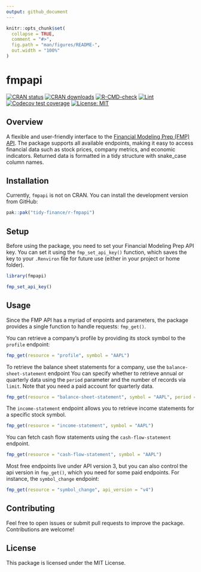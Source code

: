 ```yaml
---
output: github_document
---
```


<!-- README.md is generated from README.Rmd. Please edit that file -->

```r
knitr::opts_chunk$set(
  collapse = TRUE,
  comment = "#>",
  fig.path = "man/figures/README-",
  out.width = "100%"
)
```

# fmpapi

<!-- badges: start -->
[![CRAN status](https://www.r-pkg.org/badges/version/fmpapi)](https://cran.r-project.org/package=fmpapi)
[![CRAN downloads](https://cranlogs.r-pkg.org/badges/fmpapi)](https://cran.r-project.org/package=fmpapi)
[![R-CMD-check](https://github.com/tidy-finance/r-fmpapi/actions/workflows/R-CMD-check.yaml/badge.svg)](https://github.com/tidy-finance/r-fmpapi/actions/workflows/R-CMD-check.yaml)
[![Lint](https://github.com/tidy-finance/r-fmpapi/actions/workflows/lint.yaml/badge.svg)](https://github.com/tidy-finance/r-fmpapi/actions/workflows/lint.yaml)
[![Codecov test coverage](https://codecov.io/gh/tidy-finance/r-fmpapi/graph/badge.svg)](https://app.codecov.io/gh/tidy-finance/r-fmpapi)
[![License: MIT](https://img.shields.io/badge/License-MIT-yellow.svg)](https://opensource.org/licenses/MIT)

<!-- badges: end -->

## Overview

A flexible and user-friendly interface to the [Financial Modeling Prep (FMP) API](https://site.financialmodelingprep.com/developer/docs). The package supports all available endpoints, making it easy to access financial data such as stock prices, company metrics, and economic indicators. Returned data is formatted in a tidy structure with snake_case column names.

## Installation

Currently, `fmpapi` is not on CRAN. You can install the development version from GitHub:

```r
pak::pak("tidy-finance/r-fmpapi")
```

## Setup

Before using the package, you need to set your Financial Modeling Prep API key. You can set it using the `fmp_set_api_key()` function, which saves the key to your `.Renviron` file for future use (either in your project or home folder).

```r
library(fmpapi)

fmp_set_api_key()
```

## Usage

Since the FMP API has a myriad of enpoints and parameters, the package provides a single function to handle requests: `fmp_get()`.

You can retrieve a company’s profile by providing its stock symbol to the `profile` endpoint:

```r
fmp_get(resource = "profile", symbol = "AAPL")
```

To retrieve the balance sheet statements for a company, use the `balance-sheet-statement` endpoint You can specify whether to retrieve annual or quarterly data using the `period` parameter and the number of records via `limit`. Note that you need a paid account for quarterly data. 

```r
fmp_get(resource = "balance-sheet-statement", symbol = "AAPL", period = "annual", limit = 5)
```

The `income-statement` endpoint allows you to retrieve income statements for a specific stock symbol. 

```r
fmp_get(resource = "income-statement", symbol = "AAPL")
```

You can fetch cash flow statements using the `cash-flow-statement` endpoint.

```r
fmp_get(resource = "cash-flow-statement", symbol = "AAPL")
```

Most free endpoints live under API version 3, but you can also control the api version in `fmp_get()`, which you need for some paid endpoints. For instance, the `symbol_change` endpoint:

```r
fmp_get(resource = "symbol_change", api_version = "v4")
```

## Contributing

Feel free to open issues or submit pull requests to improve the package. Contributions are welcome!

## License

This package is licensed under the MIT License.
